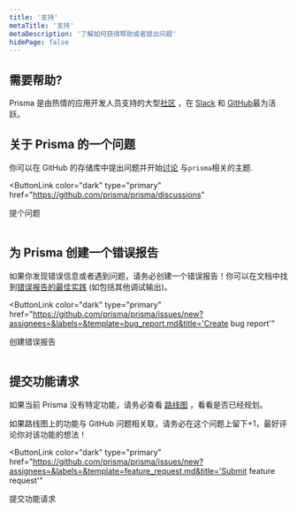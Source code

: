 ```yaml
---
title: '支持'
metaTitle: '支持'
metaDescription: '了解如何获得帮助或者提出问题'
hidePage: false
---
```


## 需要帮助?

Prisma 是由热情的应用开发人员支持的大型[社区](https://prisma.io/community) ，在 [Slack](https://slack.prisma.io) 和 [GitHub](https://github.com/prisma/prisma)最为活跃。

## 关于 Prisma 的一个问题

你可以在 GitHub 的存储库中提出问题并开始[讨论](https://github.com/prisma/prisma/discussions/) 与`prisma`相关的主题.

<ButtonLink
  color="dark"
  type="primary"
  href="https://github.com/prisma/prisma/discussions"
>
  提个问题
</ButtonLink>
<br />
<br />

## 为 Prisma 创建一个错误报告

如果你发现错误信息或者遇到问题，请务必创建一个错误报告！你可以在文档中找到[错误报告的最佳实践](创建错误报告) (如包括其他调试输出)。

<ButtonLink
  color="dark"
  type="primary"
  href="https://github.com/prisma/prisma/issues/new?assignees=&labels=&template=bug_report.md&title='Create bug report'"
>
  创建错误报告
</ButtonLink>
<br />
<br />

## 提交功能请求

如果当前 Prisma 没有特定功能，请务必查看 [路线图](../about/roadmap) ，看看是否已经规划。

如果路线图上的功能与 GitHub 问题相关联，请务必在这个问题上留下+1，最好评论你对该功能的想法！

<ButtonLink
  color="dark"
  type="primary"
  href="https://github.com/prisma/prisma/issues/new?assignees=&labels=&template=feature_request.md&title='Submit feature request'"
>
  提交功能请求
</ButtonLink>
